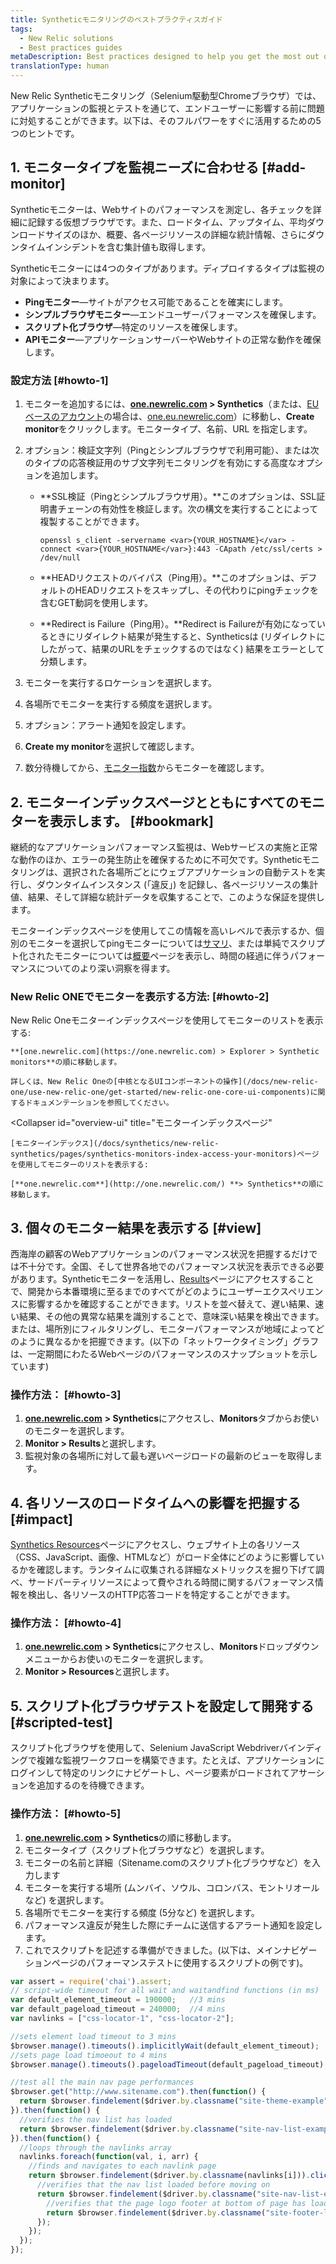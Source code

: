 ```yaml
---
title: Syntheticモニタリングのベストプラクティスガイド
tags:
  - New Relic solutions
  - Best practices guides
metaDescription: Best practices designed to help you get the most out of New Relic's synthetic monitoring.
translationType: human
---
```


New Relic Syntheticモニタリング（Selenium駆動型Chromeブラウザ）では、アプリケーションの監視とテストを通じて、エンドユーザーに影響する前に問題に対処することができます。以下は、そのフルパワーをすぐに活用するための5つのヒントです。

## 1. モニタータイプを監視ニーズに合わせる [#add-monitor]

Syntheticモニターは、Webサイトのパフォーマンスを測定し、各チェックを詳細に記録する仮想ブラウザです。また、ロードタイム、アップタイム、平均ダウンロードサイズのほか、概要、各ページリソースの詳細な統計情報、さらにダウンタイムインシデントを含む集計値も取得します。

Syntheticモニターには4つのタイプがあります。ディプロイするタイプは監視の対象によって決まります。

* **Pingモニター**—サイトがアクセス可能であることを確実にします。
* **シンプルブラウザモニター**—エンドユーザーパフォーマンスを確保します。
* **スクリプト化ブラウザ**—特定のリソースを確保します。
* **APIモニター**—アプリケーションサーバーやWebサイトの正常な動作を確保します。

### 設定方法 [#howto-1]

1. モニターを追加するには、**[one.newrelic.com](http://one.newrelic.com) > Synthetics**（または、[EUベースのアカウント](/docs/using-new-relic/welcome-new-relic/get-started/introduction-eu-region-data-center)の場合は、[one.eu.newrelic.com](http://one.eu.newrelic.com)）に移動し、**Create monitor**をクリックします。モニタータイプ、名前、URL を指定します。

2. オプション：検証文字列（Pingとシンプルブラウザで利用可能）、または次のタイプの応答検証用のサブ文字列モニタリングを有効にする高度なオプションを追加します。

   * **SSL検証（Pingとシンプルブラウザ用）。**このオプションは、SSL証明書チェーンの有効性を検証します。次の構文を実行することによって複製することができます。

     ```
     openssl s_client -servername <var>{YOUR_HOSTNAME}</var> -connect <var>{YOUR_HOSTNAME</var>}:443 -CApath /etc/ssl/certs > /dev/null
     ```

   * **HEADリクエストのバイパス（Ping用）。**このオプションは、デフォルトのHEADリクエストをスキップし、その代わりにpingチェックを含むGET動詞を使用します。

   * **Redirect is Failure（Ping用）。**Redirect is Failureが有効になっているときにリダイレクト結果が発生すると、Syntheticsは (リダイレクトにしたがって、結果のURLをチェックするのではなく) 結果をエラーとして分類します。

3. モニターを実行するロケーションを選択します。

4. 各場所でモニターを実行する頻度を選択します。

5. オプション：アラート通知を設定します。

6. **Create my monitor**を選択して確認します。

7. 数分待機してから、[モニター指数](#bookmark)からモニターを確認します。

## 2. モニターインデックスページとともにすべてのモニターを表示します。 [#bookmark]

継続的なアプリケーションパフォーマンス監視は、Webサービスの実施と正常な動作のほか、エラーの発生防止を確保するために不可欠です。Syntheticモニタリングは、選択された各場所ごとにウェブアプリケーションの自動テストを実行し、ダウンタイムインスタンス (「違反」) を記録し、各ページリソースの集計値、結果、そして詳細な統計データを収集することで、このような保証を提供します。

モニターインデックスページを使用してこの情報を高いレベルで表示するか、個別のモニターを選択してpingモニターについては[サマリ](/docs/new-relic-one-monitors-index)、または単純でスクリプト化されたモニターについては[概要](/docs/synthetics/new-relic-synthetics/pages/synthetics-overview-page-view-monitors-performance)ページを表示し、時間の経過に伴うパフォーマンスについてのより深い洞察を得ます。

### New Relic ONEでモニターを表示する方法: [#howto-2]

<CollapserGroup>
  <Collapser
    id="summary-ui"
    title="New Relicエクスプローラー"
  >
    New Relic Oneモニターインデックスページを使用してモニターのリストを表示する:

    **[one.newrelic.com](https://one.newrelic.com) > Explorer > Synthetic monitors**の順に移動します。

    詳しくは、New Relic Oneの[中核となるUIコンポーネントの操作](/docs/new-relic-one/use-new-relic-one/get-started/new-relic-one-core-ui-components)に関するドキュメンテーションを参照してください。
  </Collapser>

  <Collapser
    id="overview-ui"
    title="モニターインデックスページ"
  >
    [モニターインデックス](/docs/synthetics/new-relic-synthetics/pages/synthetics-monitors-index-access-your-monitors)ページを使用してモニターのリストを表示する:

    [**one.newrelic.com**](http://one.newrelic.com/) **> Synthetics**の順に移動します。
  </Collapser>
</CollapserGroup>

## 3. 個々のモニター結果を表示する [#view]

西海岸の顧客のWebアプリケーションのパフォーマンス状況を把握するだけでは不十分です。全国、そして世界各地でのパフォーマンス状況を表示できる必要があります。Syntheticモニターを活用し、[Results](/docs/synthetics/new-relic-synthetics/pages/synthetics-results-access-individual-monitor-runs)ページにアクセスすることで、開発から本番環境に至るまでのすべてがどのようにユーザーエクスペリエンスに影響するかを確認することができます。リストを並べ替えて、遅い結果、速い結果、その他の異常な結果を識別することで、意味深い結果を検出できます。または、場所別にフィルタリングし、モニターパフォーマンスが地域によってどのように異なるかを把握できます。(以下の「ネットワークタイミング」グラフは、一定期間にわたるWebページのパフォーマンスのスナップショットを示しています)

### 操作方法： [#howto-3]

1. [**one.newrelic.com**](http://one.newrelic.com/) **> Synthetics**にアクセスし、**Monitors**タブからお使いのモニターを選択します。
2. **Monitor > Results**と選択します。
3. 監視対象の各場所に対して最も遅いページロードの最新のビューを取得します。

## 4. 各リソースのロードタイムへの影響を把握する [#impact]

[Synthetics Resources](/docs/synthetics/new-relic-synthetics/pages/synthetics-resources-understand-load-times)ページにアクセスし、ウェブサイト上の各リソース（CSS、JavaScript、画像、HTMLなど）がロード全体にどのように影響しているかを確認します。ランタイムに収集される詳細なメトリックスを掘り下げて調べ、サードパーティリソースによって費やされる時間に関するパフォーマンス情報を検出し、各リソースのHTTP応答コードを特定することができます。

### 操作方法： [#howto-4]

1. [**one.newrelic.com**](http://one.newrelic.com/) **> Synthetics**にアクセスし、**Monitors**ドロップダウンメニューからお使いのモニターを選択します。
2. **Monitor > Resources**と選択します。

## 5. スクリプト化ブラウザテストを設定して開発する [#scripted-test]

スクリプト化ブラウザを使用して、Selenium JavaScript Webdriverバインディングで複雑な監視ワークフローを構築できます。たとえば、アプリケーションにログインして特定のリンクにナビゲートし、ページ要素がロードされてアサーションを追加するのを待機できます。

### 操作方法： [#howto-5]

1. [**one.newrelic.com**](http://one.newrelic.com/) **> Synthetics**の順に移動します。
2. モニタータイプ（スクリプト化ブラウザなど）を選択します。
3. モニターの名前と詳細（Sitename.comのスクリプト化ブラウザなど）を入力します
4. モニターを実行する場所 (ムンバイ、ソウル、コロンバス、モントリオールなど) を選択します。
5. 各場所でモニターを実行する頻度 (5分など) を選択します。
6. パフォーマンス違反が発生した際にチームに送信するアラート通知を設定します。
7. これでスクリプトを記述する準備ができました。(以下は、メインナビゲーションページのパフォーマンステストに使用するスクリプトの例です)。

```js
var assert = require('chai').assert;
// script-wide timeout for all wait and waitandfind functions (in ms)
var default_element_timeout = 190000;   //3 mins
var default_pageload_timeout = 240000;  //4 mins
var navlinks = ["css-locator-1", "css-locator-2"];

//sets element load timeout to 3 mins
$browser.manage().timeouts().implicitlyWait(default_element_timeout);
//sets page load timoeout to 4 mins
$browser.manage().timeouts().pageloadTimeout(default_pageload_timeout);

//test all the main nav page performances
$browser.get("http://www.sitename.com").then(function() {
  return $browser.findelement($driver.by.classname("site-theme-example"));
}).then(function() {
  //verifies the nav list has loaded
  return $browser.findelement($driver.by.classname("site-nav-list-example"));
}).then(function() {
  //loops through the navlinks array
  navlinks.foreach(function(val, i, arr) {
    //finds and navigates to each navlink page
    return $browser.findelement($driver.by.classname(navlinks[i])).click().then(function() {
      //verifies that the nav list loaded before moving on
      return $browser.findelement($driver.by.classname("site-nav-list-example")).then(function() {
        //verifies that the page logo footer at bottom of page has loaded
        return $browser.findelement($driver.by.classname("site-footer-logo"));
      });
    });
  });
});
```